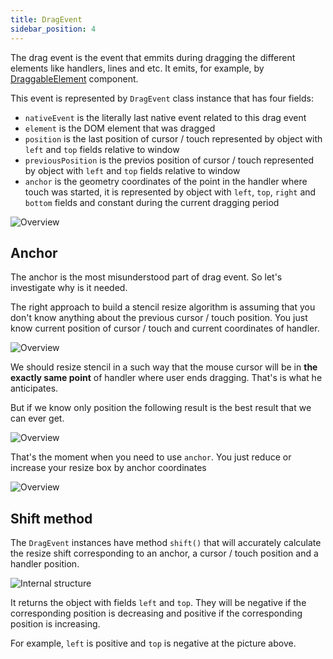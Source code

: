 ```yaml
---
title: DragEvent
sidebar_position: 4
---
```


The drag event is the event that emmits during dragging the different elements like handlers, lines and etc. It emits, for example, by [DraggableElement]('/components/draggable-element.html) component.

This event is represented by `DragEvent` class instance that has four fields:
- `nativeEvent` is the literally last native event related to this drag event
- `element` is the DOM element that was dragged
- `position` is the last position of cursor / touch represented by object with `left` and `top` fields relative to window
- `previousPosition` is the previos position of cursor / touch represented by object with `left` and `top` fields relative to window
- `anchor` is the geometry coordinates of the point in the handler where touch was started, it is represented by object with `left`, `top`, `right` and `bottom` fields and constant during the current dragging period

![Overview](/img/drag-event/overview.svg)

## Anchor

The anchor is the most misunderstood part of drag event. So let's investigate why is it needed.

The right approach to build a stencil resize algorithm is assuming that you don't know anything about the previous cursor / touch position. You just know current position of cursor / touch and current coordinates of handler.

![Overview](/img/drag-event/problem.svg)

We should resize stencil in a such way that the mouse cursor will be in **the exactly same point** of handler where user ends dragging. That's is what he anticipates.

But if we know only position the following result is the best result that we can ever get.

![Overview](/img/drag-event/bad-result.svg)

That's the moment when you need to use `anchor`. You just reduce or increase your resize box by anchor coordinates

![Overview](/img/drag-event/good-result.svg)


## Shift method

The `DragEvent` instances have method `shift()` that will accurately calculate the resize shift corresponding to an anchor, a cursor / touch position and a handler position.

![Internal structure](/img/drag-event/shift-method.svg)

It returns the object with fields `left` and `top`. They will be negative if the corresponding position is decreasing and positive if the corresponding position is increasing.

For example, `left` is positive and `top` is negative at the picture above.
